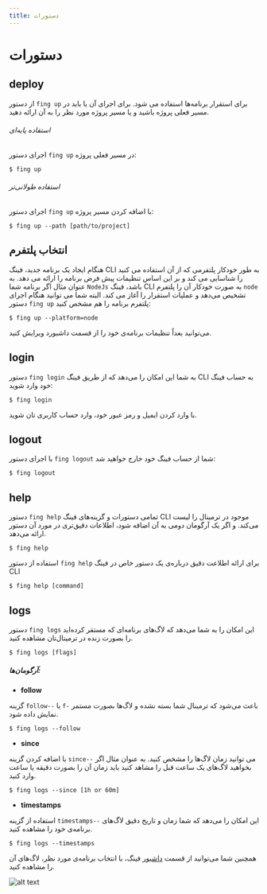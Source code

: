 ```yaml
---
title: دستورات
---
```



# دستورات

## deploy

از دستور `fing up` برای استقرار برنامه‌ها استفاده می شود. برای اجرای آن یا باید در مسیر فعلی پروژه باشید و یا مسیر پروژه مورد نظر را به آن ارائه دهید.

###### استفاده پایه‌ای

اجرای دستور `fing up` در مسیر فعلی پروژه:

```
$ fing up
```

###### استفاده طولانی‌تر

اجرای دستور `fing up` با اضافه کردن مسیر پروژه:

```
$ fing up --path [path/to/project]
```

## انتخاب پلتفرم

هنگام ایجاد یک برنامه جدید، فینگ CLI به طور خودکار پلتفرمی که از آن استفاده می کنید را شناسایی می کند و بر این اساس تنظیمات پیش فرض برنامه را ارائه می دهد. به عنوان مثال اگر برنامه شما `NodeJs` باشد، فینگ CLI به صورت خودکار آن را پلتفرم `node` تشخیص می‌دهد و عملیات استقرار را آغاز می کند. البته شما می توانید هنگام اجرای دستور `fing up` پلتفرم برنامه را هم مشخص کنید:

```
$ fing up --platform=node
```

<Notice variant="info">
  می‌توانید بعداً تنظیمات برنامه‌ی خود را از قسمت داشبورد ویرایش کنید.
</Notice>

## login

دستور `fing login` به شما این امکان را می‌دهد که از طریق فینگ CLI به حساب فینگ خود وارد شوید:

```
$ fing login
```

با وارد کردن ایمیل و رمز عبور خود، وارد حساب کاربری تان شوید.

## logout

با اجرای دستور `fing logout` شما از حساب فینگ خود خارج خواهید شد:

```
$ fing logout
```

## help

دستور `fing help` تمامی دستورات و گزینه‌های فینگ CLI موجود در ترمینال را لیست می‌کند. و اگر یک آرگومان دومی به آن اضافه شود، اطلاعات دقیق‌تری در مورد آن دستور ارائه می‌دهد.

```
$ fing help
```

استفاده از دستور `fing help` برای ارائه اطلاعت دقیق درباره‌ی یک دستور خاص در فینگ CLI

```
$ fing help [command]
```

## logs

دستور `fing logs` این امکان را به شما می‌دهد که لاگ‌های برنامه‌ای که مستقر کرده‌اید را بصورت زنده در ترمینال‌تان مشاهده کنید.

```
$ fing logs [flags]
```

##### آرگومان‌ها:

- **follow**

گزینه `follow--` یا `f-` باعث می‌شود که ترمینال شما بسته نشده و لاگ‌ها بصورت مستمر نمایش داده شود.

```
$ fing logs --follow
```

- **since**

با اضافه کردن گزینه `since--` می توانید زمان لاگ‌ها را مشخص کنید. به عنوان مثال اگر بخواهید لاگ‌های یک ساعت قبل را مشاهد کنید باید زمان آن را بصورت دقیقه یا ساعت‌ وارد کنید.

```
$ fing logs --since [1h or 60m]
```

- **timestamps**

استفاده از گزینه `timestamps--` این امکان را می‌دهد که شما زمان و تاریخ دقیق لاگ‌های برنامه‌ی خود را مشاهده کنید.

```
$ fing logs --timestamps
```

همچنین شما می‌توانید از قسمت [داشبور](https://dashboard.fing.ir) فینگ، با انتخاب برنامه‌ی مورد نظر، لاگ‌های آن را مشاهده کنید.

![alt text](/images/cli-commands-logs.jpg "Logo Title Text 1")
